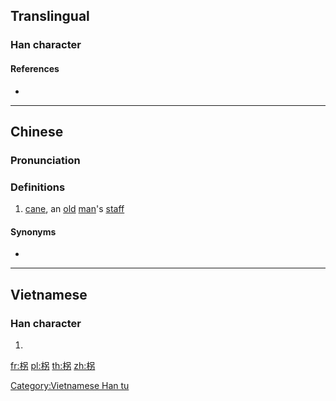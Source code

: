 {{also|枴|拐}}
==Translingual==

===Han character===
{{Han char|rn=75|rad=木|as=05|sn=9|four=46927|canj=DRKS|ids=⿰木另}}

====References====
* {{Han ref|kx=0517.080|dkj=14584|hdz=21184.010|uh=67FA|ud=26618|bh=CF5E|bd=53086}}

----

==Chinese==
{{zh-forms}}

===Pronunciation===
{{zh-pron
|m=guǎi
|c=gwaai2
|mc=
|oc=
|ma=
|cat=n
}}

===Definitions===
# [[cane]], an [[old]] [[man]]'s [[staff]]

====Synonyms====
* {{l|zh|枴}}

----

==Vietnamese==

===Han character===
{{vi-readings|rs=木05|hanviet=quảy}}

# {{defn|vi|sort=木05}}

[[Category:Vietnamese Han tu]]

[[fr:柺]]
[[pl:柺]]
[[th:柺]]
[[zh:柺]]